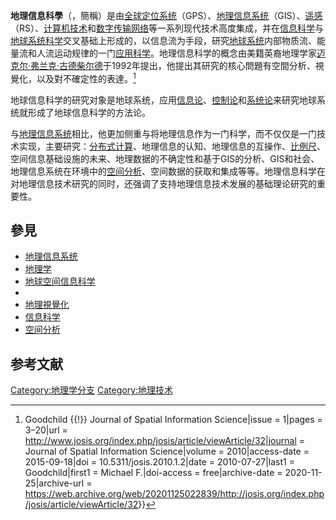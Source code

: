 {{NoteTA
|zh-cn:信息; zh-tw:資訊;
|zh-cn:可视化; zh-tw:視覺化;
}}
{{distinguish|地球空间信息科学}}

'''地理信息科學'''（{{lang-en|geographic information science}}，簡稱{{lang|en|GI Science}}）是由[[全球定位系统|全球定位系统]]（GPS）、[[地理信息系统|地理信息系统]]（GIS）、[[遥感|遥感]]（RS）、[[计算机技术|计算机技术]]和[[数据传输|数字传输网络]]等一系列现代技术高度集成，并在[[信息科学|信息科学]]与[[地球系统科学|地球系统科学]]交叉基础上形成的，以信息流为手段，研究[[地球系统|地球系统]]内部物质流、能量流和人流运动规律的一门[[应用科学|应用科学]]。地理信息科学的概念由美籍英裔地理学家[[迈克尔·弗兰克·古德柴尔德|迈克尔·弗兰克·古德柴尔德]]于1992年提出，他提出其研究的核心問題有空間分析、視覺化，以及對不確定性的表達。<ref>{{Cite journal|title = Twenty years of progress: GIScience in 2010 {{!}} Goodchild {{!}} Journal of Spatial Information Science|issue = 1|pages = 3–20|url = http://www.josis.org/index.php/josis/article/viewArticle/32|journal = Journal of Spatial Information Science|volume = 2010|access-date = 2015-09-18|doi = 10.5311/josis.2010.1.2|date = 2010-07-27|last1 = Goodchild|first1 = Michael F.|doi-access = free|archive-date = 2020-11-25|archive-url = https://web.archive.org/web/20201125022839/http://josis.org/index.php/josis/article/viewArticle/32}}</ref>

地球信息科学的研究对象是地球系统，应用[[信息论|信息论]]、[[控制论|控制论]]和[[系统论|系统论]]来研究地球系统就形成了地球信息科学的方法论。

与[[地理信息系统|地理信息系统]]相比，他更加侧重与将地理信息作为一门科学，而不仅仅是一门技术实现，主要研究：[[分布式计算|分布式计算]]、地理信息的认知、地理信息的互操作、[[比例尺|比例尺]]、空间信息基础设施的未来、地理数据的不确定性和基于GIS的分析、GIS和社会、地理信息系统在环境中的[[空间分析|空间分析]]、空间数据的获取和集成等等。地理信息科学在对地理信息技术研究的同时，还强调了支持地理信息技术发展的基础理论研究的重要性。

== 參見 ==
* [[地理信息系统|地理信息系统]]
* [[地理学|地理学]]
* [[地球空间信息科学|地球空间信息科学]]
* {{tsl|en|Geostatistics|地质统计学}}
* [[地理視覺化|地理視覺化]]
* [[信息科学|信息科学]]
* [[空间分析|空间分析]]

==参考文献==
{{reflist}}

{{Geography topics}}

{{Authority control}}
[[Category:地理学分支|Category:地理学分支]]
[[Category:地理技术|Category:地理技术]]